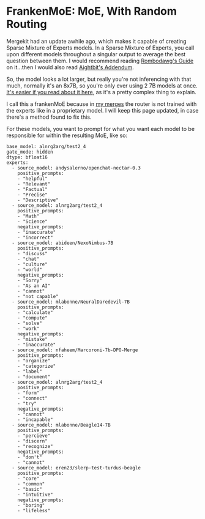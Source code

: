# FrankenMoE: MoE, With Random Routing

Mergekit had an update awhile ago, which makes it capable of creating Sparse Mixture of Experts models. In a Sparse Mixture of Experts, you call upon different models throughout a singular output to average the best question between them. I would recommend reading [Rombodawg's Guide](https://docs.google.com/document/d/1_vOftBnrk9NRk5h10UqrfJ5CDih9KBKL61yvrZtVWPE/edit?pli=1) on it...then I would also read [Aightbit's Addendum](https://pastebin.com/1a8rByRm).

So, the model looks a lot larger, but really you're not inferencing with that much, normally it's an 8x7B, so you're only ever using 2 7B models at once. [It's easier if you read about it here](https://huggingface.co/blog/moe), as it's a pretty complex thing to explain.

I call this a frankenMoE because in [my merges](https://huggingface.co/Kquant03/Buttercup-4x7B-GGUF) the router is not trained with the experts like in a proprietary model. I will keep this page updated, in case there's a method found to fix this.

For these models, you want to prompt for what you want each model to be responsible for within the resulting MoE, like so:

```
base_model: alnrg2arg/test2_4
gate_mode: hidden
dtype: bfloat16
experts:
  - source_model: andysalerno/openchat-nectar-0.3
    positive_prompts:
    - "helpful"
    - "Relevant"
    - "Factual"
    - "Precise"
    - "Descriptive"
  - source_model: alnrg2arg/test2_4
    positive_prompts:
    - "Math"
    - "Science"
    negative_prompts:
    - "inaccurate"
    - "incorrect"
  - source_model: abideen/NexoNimbus-7B
    positive_prompts:
    - "discuss"
    - "chat"
    - "culture"
    - "world"
    negative_prompts:
    - "Sorry"
    - "As an AI"
    - "cannot"
    - "not capable"
  - source_model: mlabonne/NeuralDaredevil-7B
    positive_prompts:
    - "calculate"
    - "compute"
    - "solve"
    - "work"
    negative_prompts:
    - "mistake"
    - "inaccurate"
  - source_model: nfaheem/Marcoroni-7b-DPO-Merge
    positive_prompts:
    - "organize"
    - "categorize"
    - "label"
    - "document"
  - source_model: alnrg2arg/test2_4
    positive_prompts:
    - "form"
    - "connect"
    - "try"
    negative_prompts:
    - "cannot"
    - "incapable"
  - source_model: mlabonne/Beagle14-7B
    positive_prompts:
    - "percieve"
    - "discern"
    - "recognize"
    negative_prompts:
    - "don't"
    - "cannot"
  - source_model: eren23/slerp-test-turdus-beagle
    positive_prompts:
    - "core"
    - "common"
    - "basic"
    - "intuitive"
    negative_prompts:
    - "boring"
    - "lifeless"

